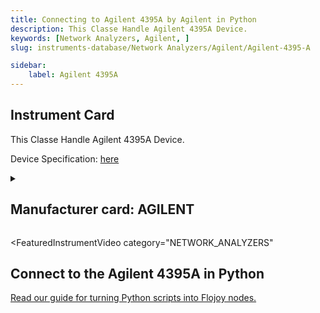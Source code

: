 ```yaml
---
title: Connecting to Agilent 4395A by Agilent in Python
description: This Classe Handle Agilent 4395A Device.
keywords: [Network Analyzers, Agilent, ] 
slug: instruments-database/Network Analyzers/Agilent/Agilent-4395-A 

sidebar:
    label: Agilent 4395A 
---
```



## Instrument Card

This Classe Handle Agilent 4395A Device.



Device Specification: [here](https://www.alliancetesteq.com/equipment/agilent-hp-keysight-4395a?gad=1&gclid=Cj0KCQjw7uSkBhDGARIsAMCZNJtj_oCgy6K02xvVWWHIRrieNxwEw5tvTrpKQFldlDfx_-FwfZajnjMaAnNoEALw_wcB)

<details style={{ marginTop: "15px"}}>
<summary><h2 style={{display:'inline'}}>Manufacturer card: AGILENT</h2></summary>

![AGILENT](https://res.cloudinary.com/dhopxs1y3/image/upload/v1692126006/Instruments/Vendor%20Logos/Agilent.png)

**Keysight Technologies**, or **Keysight**, is an American company that manufactures electronics test and measurement equipment and software

- Headquarters: USA
- Yearly Revenue (millions, USD): 5420
- Vendor Website: [here](https://www.keysight.com/us/en/home.html)

</details>


<FeaturedInstrumentVideo
  category="NETWORK_ANALYZERS"
></FeaturedInstrumentVideo>

## Connect to the Agilent 4395A in Python

[Read our guide for turning Python scripts into Flojoy nodes.](https://docs.flojoy.ai/contribution/blocks/custom-flojoy-block/)



<Tabs>
<TabItem value="Flojoy" label="Flojoy" className="flojoy-instrument-tabs">

<SectionsCard category="NETWORK_ANALYZERS" manufacturer="Agilent"></SectionsCard>

</TabItem>
</Tabs>